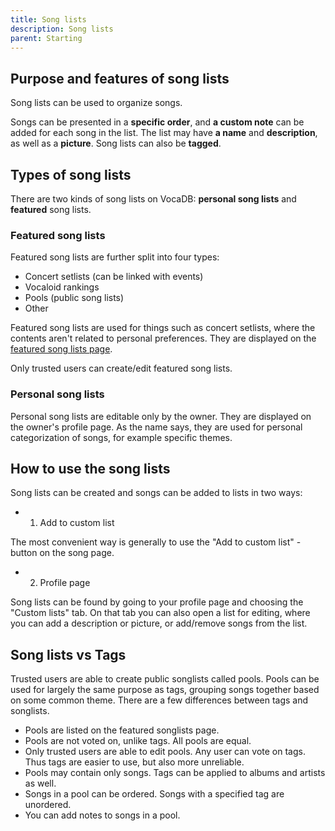 ---
title: Song lists
description: Song lists
parent: Starting
---

## Purpose and features of song lists

Song lists can be used to organize songs. 

Songs can be presented in a **specific order**, and **a custom note** can be added for each song in the list. The list may have **a name** and **description**, as well as a **picture**. Song lists can also be **tagged**.

## Types of song lists

There are two kinds of song lists on VocaDB: **personal song lists** and **featured** song lists.

### Featured song lists

Featured song lists are further split into four types:

* Concert setlists (can be linked with events)
* Vocaloid rankings
* Pools (public song lists)
* Other

Featured song lists are used for things such as concert setlists, where the contents aren't related to personal preferences. They are displayed on the [featured song lists page](http://vocadb.net/SongList/Featured).

Only trusted users can create/edit featured song lists.

### Personal song lists

Personal song lists are editable only by the owner. They are displayed on the owner's profile page. As the name says, they are used for personal categorization of songs, for example specific themes.

## How to use the song lists

Song lists can be created and songs can be added to lists in two ways: 

* 1) Add to custom list

The most convenient way is generally to use the "Add to custom list" -button on the song page.

* 2) Profile page

Song lists can be found by going to your profile page and choosing the "Custom lists" tab. On that tab you can also open a list for editing, where you can add a description or picture, or add/remove songs from the list.

## Song lists vs Tags

Trusted users are able to create public songlists called pools. Pools can be used for largely the same purpose as tags, grouping songs together based on some common theme. There are a few differences between tags and songlists.

* Pools are listed on the featured songlists page.
* Pools are not voted on, unlike tags. All pools are equal.
* Only trusted users are able to edit pools. Any user can vote on tags. Thus tags are easier to use, but also more unreliable.
* Pools may contain only songs. Tags can be applied to albums and artists as well.
* Songs in a pool can be ordered. Songs with a specified tag are unordered.
* You can add notes to songs in a pool.